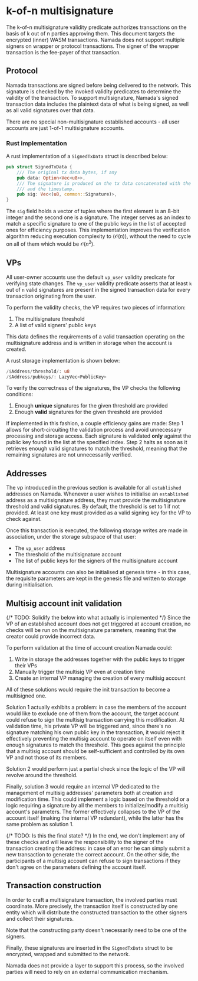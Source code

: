 
# k-of-n multisignature

The k-of-n multisignature validity predicate authorizes transactions on the basis of k out of n parties approving them. This document targets the encrypted (inner) WASM transactions. Namada does not support multiple signers on wrapper or protocol transactions. The signer of the wrapper transaction is the fee-payer of that transaction. 

## Protocol

Namada transactions are signed before being delivered to the network. This signature is checked by the invoked validity predicates to determine the validity of the transaction. To support multisignature, Namada's signed transaction data includes the plaintext data of what is being signed, as well as all valid signatures over that data.

There are no special non-multisignature established accounts - all user accounts are just 1-of-1 multisignature accounts.

### Rust implementation

A rust implementation of a `SignedTxData` struct is described below:

```rust
pub struct SignedTxData {
    /// The original tx data bytes, if any
    pub data: Option<Vec<u8>>,
    /// The signature is produced on the tx data concatenated with the tx code
    /// and the timestamp.
    pub sig: Vec<(u8, common::Signature)>,
}
```

The `sig` field holds a vector of tuples where the first element is an 8-bit integer and the second one is a signature. The integer serves as an index to match a specific signature to one of the public keys in the list of accepted ones for efficiency purposes. This implementation improves the verification algorithm reducing execution complexity to ($\mathcal{O}(n)$), without the need to cycle on all of them which would be $\mathcal{O}(n^2)$.

## VPs

All user-owner accounts use the default `vp_user` validity predicate for verifying state changes.
The `vp_user` validity predicate asserts that at least `k` out of `n` valid signatures are present in the signed transaction data for every transaction originating from the user.

To perform the validity checks, the VP requires two pieces of information:

1. The multisignature threshold
2. A list of valid signers' public keys

This data defines the requirements of a valid transaction operating on the multisignature address and is written in storage when the account is created. 

A rust storage implementation is shown below:
```rust
/$Address/threshold/: u8
/$Address/pubkeys/: LazyVec<PublicKey>
```

To verify the correctness of the signatures, the VP checks the following conditions:

1. Enough **unique** signatures for the given threshold are provided
2. Enough **valid** signatures for the given threshold are provided

If implemented in this fashion, a couple efficiency gains are made:
Step 1 allows for short-circuiting the validation process and avoid unnecessary processing and storage access. Each signature is validated **only** against the public key found in the list at the specified index. Step 2 halts as soon as it retrieves enough valid signatures to match the threshold, meaning that the remaining signatures are not unnecessarily verified.

## Addresses

The vp introduced in the previous section is available for all `established` addresses on Namada. Whenever a user wishes to initialise an `established` address as a multisignature address, they must provide the multisignature threshold and valid signatures. By default, the threshold is set to 1 if not provided. At least one key must provided as a valid signing key for the VP to check against.

Once this transaction is executed, the following storage writes are made in association, under the storage subspace of that user:
- The `vp_user` address
- The threshold of the multisignature account
- The list of public keys for the signers of the multisignature account

Multisignature accounts can also be initialised at genesis time - in this case, the requisite parameters are kept in the genesis file and written to storage during initialisation.

## Multisig account init validation

{/* TODO: Solidify the below into what actually is implemented */}
Since the VP of an established account does not get triggered at account creation, no checks will be run on the multisignature parameters, meaning that the creator could provide incorrect data.

To perform validation at the time of account creation Namada could:

1. Write in storage the addresses together with the public keys to trigger their VPs
2. Manually trigger the multisig VP even at creation time
3. Create an internal VP managing the creation of every multisig account

All of these solutions would require the init transaction to become a multisigned one.

Solution 1 actually exhibits a problem: in case the members of the account would like to exclude one of them from the account, the target account could refuse to sign the multisig transaction carrying this modification. At validation time, his private VP will be triggered and, since there's no signature matching his own public key in the transaction, it would reject it effectively preventing the multisig account to operate on itself even with enough signatures to match the threshold. This goes against the principle that a multisig account should be self-sufficient and controlled by its own VP and not those of its members.

Solution 2 would perform just a partial check since the logic of the VP will revolve around the threshold.

Finally, solution 3 would require an internal VP dedicated to the management of multisig addresses' parameters both at creation and modification time. This could implement a logic based on the threshold or a logic requiring a signature by all the members to initialize/modify a multisig account's parameters. The former effectively collapses to the VP of the account itself (making the internal VP redundant), while the latter has the same problem as solution 1.

{/* TODO: Is this the final state? */}
In the end, we don't implement any of these checks and will leave the responsibility to the signer of the transaction creating the address: in case of an error he can simply submit a new transaction to generate the correct account. On the other side, the participants of a multisig account can refuse to sign transactions if they don't agree on the parameters defining the account itself.

## Transaction construction

In order to craft a multisignature transaction, the involved parties must coordinate. More precisely, the transaction itself is constructed by one entity which will distribute the constructed transaction to the other signers and collect their signatures. 

<Callout type="info">
Note that the constructing party doesn't necessarily need to be one of the signers. 
</Callout>

Finally, these signatures are inserted in the `SignedTxData` struct to be encrypted, wrapped and submitted to the network.

Namada does not provide a layer to support this process, so the involved parties will need to rely on an external communication mechanism.
